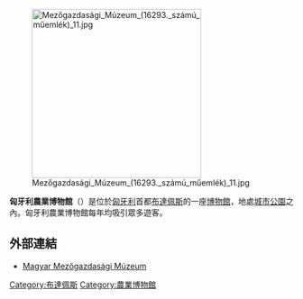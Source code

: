 [[File:Mezőgazdasági_Múzeum_(16293._számú_műemlék)_11.jpg|300px]]

'''匈牙利農業博物館'''（{{lang-hu|Magyar Mezőgazdasági Múzeum}}）是位於[[匈牙利|匈牙利]]首都[[布達佩斯|布達佩斯]]的一座[[博物館|博物館]]，地處[[城市公園_(布達佩斯)|城市公園]]之內。匈牙利農業博物館每年均吸引眾多遊客。
==外部連結==
* [http://www.mezogazdasagimuzeum.hu/article.php?article_id=1 Magyar Mezőgazdasági Múzeum] {{Wayback|url=http://www.mezogazdasagimuzeum.hu/article.php?article_id=1 |date=20200202063339 }}

[[Category:布達佩斯|Category:布達佩斯]]
[[Category:農業博物館|Category:農業博物館]]